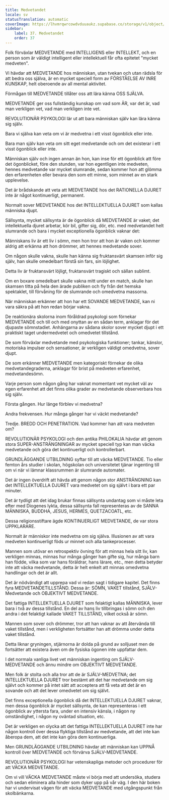 ```yaml
---
title: Medvetandet
locale: sv
statusTranslation: automatic
coverImage: https://lhvmrqwrcowdvduuaukz.supabase.co/storage/v1/object/public/strapi-uploads/small_cover-educacion-fundamental.webp-2d51a7828a2b1309555be27f7e2a61a0.webp
sidebar:
    label: 37. Medvetandet
    order: 37
---
```

Folk förväxlar MEDVETANDE med INTELLIGENS eller INTELLEKT, och en person som är väldigt intelligent eller intellektuell får ofta epitetet "mycket medveten".

Vi hävdar att MEDVETANDE hos människan, utan tvekan och utan rädsla för att bedra oss själva, är en mycket speciell form av FÖRSTÅELSE AV INRE KUNSKAP, helt oberoende av all mental aktivitet.

Förmågan till MEDVETANDE tillåter oss att lära känna OSS SJÄLVA.

MEDVETANDE ger oss fullständig kunskap om vad som ÄR, var det är, vad man verkligen vet, vad man verkligen inte vet.

REVOLUTIONÄR PSYKOLOGI lär ut att bara människan själv kan lära känna sig själv.

Bara vi själva kan veta om vi är medvetna i ett visst ögonblick eller inte.

Bara man själv kan veta om sitt eget medvetande och om det existerar i ett visst ögonblick eller inte.

Människan själv och ingen annan än hon, kan inse för ett ögonblick att före det ögonblicket, före den stunden, var hon egentligen inte medveten, hennes medvetande var mycket slumrande, sedan kommer hon att glömma den erfarenheten eller bevara den som ett minne, som minnet av en stark upplevelse.

Det är brådskande att veta att MEDVETANDE hos det RATIONELLA DJURET inte är något kontinuerligt, permanent.

Normalt sover MEDVETANDE hos det INTELLEKTUELLA DJURET som kallas människa djupt.

Sällsynta, mycket sällsynta är de ögonblick då MEDVETANDE är vaket; det intellektuella djuret arbetar, kör bil, gifter sig, dör, etc. med medvetandet helt slumrande och bara i mycket exceptionella ögonblick vaknar det:

Människans liv är ett liv i sömn, men hon tror att hon är vaken och kommer aldrig att erkänna att hon drömmer, att hennes medvetande sover.

Om någon skulle vakna, skulle han känna sig fruktansvärt skamsen inför sig själv, han skulle omedelbart förstå sin fars, sin löjlighet.

Detta liv är fruktansvärt löjligt, fruktansvärt tragiskt och sällan sublimt.

Om en boxare omedelbart skulle vakna mitt under en match, skulle han skamsen titta på hela den ärade publiken och fly från det hemska spektaklet, till förvåning för de slumrande och omedvetna massorna.

När människan erkänner att hon har ett SOVANDE MEDVETANDE, kan ni vara säkra på att hon redan börjar vakna.

De reaktionära skolorna inom föråldrad psykologi som förnekar MEDVETANDE och till och med onyttan av en sådan term, anklagar för det djupaste sömnstadiet. Anhängarna av sådana skolor sover mycket djupt i ett praktiskt taget undermedvetet och omedvetet tillstånd.

De som förväxlar medvetande med psykologiska funktioner; tankar, känslor, motoriska impulser och sensationer, är verkligen väldigt omedvetna, sover djupt.

De som erkänner MEDVETANDE men kategoriskt förnekar de olika medvetandegraderna, anklagar för brist på medveten erfarenhet, medvetandesömn.

Varje person som någon gång har vaknat momentant vet mycket väl av egen erfarenhet att det finns olika grader av medvetande observerbara hos sig själv.

Första gången. Hur länge förblev vi medvetna?

Andra frekvensen. Hur många gånger har vi väckt medvetande?

Tredje. BREDD OCH PENETRATION. Vad kommer han att vara medveten om?

REVOLUTIONÄR PSYKOLOGI och den antika PHILOKALIA hävdar att genom stora SUPER-ANSTRÄNGNINGAR av mycket speciell typ kan man väcka medvetande och göra det kontinuerligt och kontrollerbart.

GRUNDLÄGGANDE UTBILDNING syftar till att väcka MEDVETANDE. Tio eller femton års studier i skolan, högskolan och universitetet tjänar ingenting till om vi när vi lämnar klassrummen är slumrande automater.

Det är ingen överdrift att hävda att genom någon stor ANSTRÄNGNING kan det INTELLEKTUELLA DJURET vara medvetet om sig självt i bara ett par minuter.

Det är tydligt att det idag brukar finnas sällsynta undantag som vi måste leta efter med Diogenes lykta, dessa sällsynta fall representeras av de SANNA MÄNNISKA, BUDDHA, JESUS, HERMES, QUETZACOATL, etc.

Dessa religionsstiftare ägde KONTINUERLIGT MEDVETANDE, de var stora UPPKLARARE.

Normalt är människor inte medvetna om sig själva. Illusionen av att vara medveten kontinuerligt föds ur minnet och alla tankeprocesser.

Mannen som utövar en retrospektiv övning för att minnas hela sitt liv, kan verkligen minnas, minnas hur många gånger han gifte sig, hur många barn han födde, vilka som var hans föräldrar, hans lärare, etc., men detta betyder inte att väcka medvetande, detta är helt enkelt att minnas omedvetna handlingar och det är allt.

Det är nödvändigt att upprepa vad vi redan sagt i tidigare kapitel. Det finns fyra MEDVETANDETILLSTÅND. Dessa är: SÖMN, VAKET tillstånd, SJÄLV-Medvetande och OBJEKTIVT MEDVETANDE.

Det fattiga INTELLEKTUELLA DJURET som felaktigt kallas MÄNNISKA, lever bara i två av dessa tillstånd. En del av hans liv tillbringas i sömn och den andra i det felaktigt kallade VAKET TILLSTÅND, vilket också är sömn.

Mannen som sover och drömmer, tror att han vaknar av att återvända till vaket tillstånd, men i verkligheten fortsätter han att drömma under detta vaket tillstånd.

Detta liknar gryningen, stjärnorna är dolda på grund av solljuset men de fortsätter att existera även om de fysiska ögonen inte uppfattar dem.

I det normala vanliga livet vet människan ingenting om SJÄLV-MEDVETANDE och ännu mindre om OBJEKTIVT MEDVETANDE.

Men folk är stolta och alla tror att de är SJÄLV-MEDVETNA; det INTELLEKTUELLA DJURET tror bestämt att det har medvetande om sig självt och kommer på intet sätt att acceptera att få veta att det är en sovande och att det lever omedvetet om sig självt.

Det finns exceptionella ögonblick då det INTELLEKTUELLA DJURET vaknar, men dessa ögonblick är mycket sällsynta, de kan representeras i ett ögonblick av yttersta fara, under en intensiv känsla, i någon ny omständighet, i någon ny oväntad situation, etc.

Det är verkligen en olycka att det fattiga INTELLEKTUELLA DJURET inte har någon kontroll över dessa flyktiga tillstånd av medvetande, att det inte kan åberopa dem, att det inte kan göra dem kontinuerliga.

Men GRUNDLÄGGANDE UTBILDNING hävdar att människan kan UPPNÅ kontroll över MEDVETANDE och förvärva SJÄLV-MEDVETANDE.

REVOLUTIONÄR PSYKOLOGI har vetenskapliga metoder och procedurer för att VÄCKA MEDVETANDE.

Om vi ​​vill VÄCKA MEDVETANDE måste vi börja med att undersöka, studera och sedan eliminera alla hinder som dyker upp på vår väg. I den här boken har vi undervisat vägen för att väcka MEDVETANDE med utgångspunkt från skolbänkarna.


